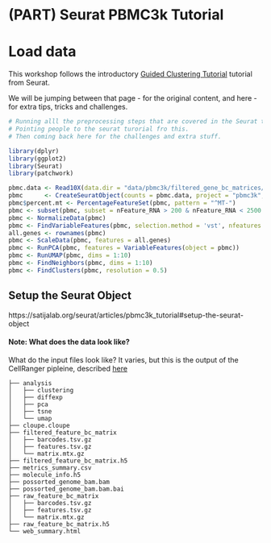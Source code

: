 # (PART) Seurat PBMC3k Tutorial {-} 

# Load data {#load}


This workshop follows the introductory [Guided Clustering Tutorial](https://satijalab.org/seurat/articles/pbmc3k_tutorial.html) tutorial from Seurat. 

We will be jumping between that page - for the original content, and here - for extra tips, tricks and challenges. 

```r
# Running alll the preprocessing steps that are covered in the Seurat tutorial. 
# Pointing people to the seurat turorial fro this.
# Then coming back here for the challenges and extra stuff.

library(dplyr)
library(ggplot2)
library(Seurat)
library(patchwork)

pbmc.data <- Read10X(data.dir = "data/pbmc3k/filtered_gene_bc_matrices/hg19/")
pbmc      <- CreateSeuratObject(counts = pbmc.data, project = "pbmc3k", min.cells = 3, min.features = 200)
pbmc$percent.mt <- PercentageFeatureSet(pbmc, pattern = "^MT-")
pbmc <- subset(pbmc, subset = nFeature_RNA > 200 & nFeature_RNA < 2500 & percent.mt < 5)
pbmc <- NormalizeData(pbmc)
pbmc <- FindVariableFeatures(pbmc, selection.method = 'vst', nfeatures = 2000)
all.genes <- rownames(pbmc)
pbmc <- ScaleData(pbmc, features = all.genes)
pbmc <- RunPCA(pbmc, features = VariableFeatures(object = pbmc))
pbmc <- RunUMAP(pbmc, dims = 1:10)
pbmc <- FindNeighbors(pbmc, dims = 1:10)
pbmc <- FindClusters(pbmc, resolution = 0.5)

```




## Setup the Seurat Object




https://satijalab.org/seurat/articles/pbmc3k_tutorial#setup-the-seurat-object

#### Note: What does the data look like? { - .challenge}

What do the input files look like? It varies, but this is the output of the CellRanger pipleine, described [here](https://support.10xgenomics.com/single-cell-gene-expression/software/pipelines/latest/output/gex-outputs)

```
├── analysis
│   ├── clustering
│   ├── diffexp
│   ├── pca
│   ├── tsne
│   └── umap
├── cloupe.cloupe
├── filtered_feature_bc_matrix
│   ├── barcodes.tsv.gz
│   ├── features.tsv.gz
│   └── matrix.mtx.gz
├── filtered_feature_bc_matrix.h5
├── metrics_summary.csv
├── molecule_info.h5
├── possorted_genome_bam.bam
├── possorted_genome_bam.bam.bai
├── raw_feature_bc_matrix
│   ├── barcodes.tsv.gz
│   ├── features.tsv.gz
│   └── matrix.mtx.gz
├── raw_feature_bc_matrix.h5
└── web_summary.html
```



